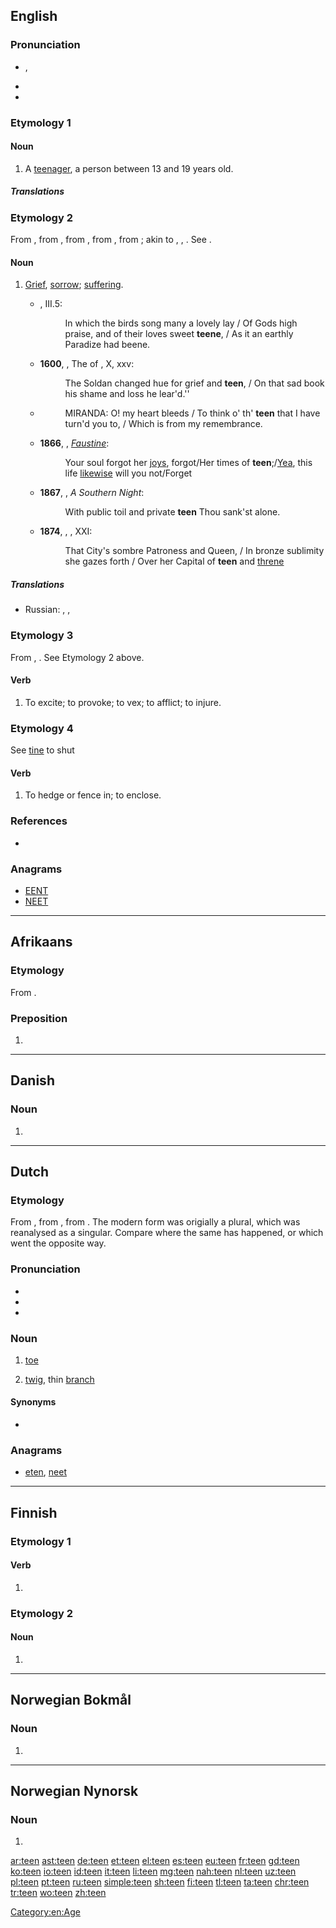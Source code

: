 {{also|-teen}}
==English==

===Pronunciation===
* {{enPR|tēn}}, {{IPA|/tiːn/|lang=en}}
* {{rhymes|iːn|lang=en}}
* {{audio|en-us-teen.ogg|Audio (US)|lang=en}}

===Etymology 1===
{{back-form|teenager|lang=en}}

====Noun====
{{en-noun}}

# A [[teenager]], a person between 13 and 19 years old.

=====Translations=====
{{trans-see|teenager}}

===Etymology 2===
From {{etyl|enm|en}} {{m|enm|tene}}, from {{etyl|ang|en}} {{m|ang|tēona||reproach, wrong}}, from {{m|ang|tēon||to accuse}}, from {{etyl|gem-pro|en}} {{m|gem-pro|*tīhaną||to blame}}, from {{etyl|ine-pro|en}} {{m|ine-pro|*deyk-||to show, direct, say}}; akin to {{etyl|de|-}} {{m|de|zeihen}}, {{etyl|got|-}} {{m|got|𐌲𐌰𐍄𐌴𐌹𐌷𐌰𐌽||to tell, announce}}, {{etyl|la|-}} {{m|la|dīcere||to say}}. See {{term|token}}.

====Noun====
{{en-noun}}

#{{label|en|archaic}} [[grief|Grief]], [[sorrow]]; [[suffering]].
#*{{RQ:Spenser Faerie Queene}}, III.5:
#*:In which the birds song  many a lovely lay / Of Gods high praise, and of their loves sweet '''teene''', / As it an earthly Paradize had beene{{nb...}}.
#*'''1600''', {{w|Edward Fairfax}}, The ''{{w|Jerusalem Delivered}}'' of {{w|Torquato Tasso|Tasso}}, X, xxv:
#*:The Soldan changed hue for grief and '''teen''', / On that sad book his shame and loss he lear'd.''
#*{{RQ:Shakespeare Tempest}}
#*:MIRANDA: O! my heart bleeds / To think o' th' '''teen''' that I have turn'd you to, / Which is from my remembrance.
#*'''1866''', {{w|Algernon Swinburne}}, ''[[s:Faustine|Faustine]]'':
#*:Your soul forgot her [[joy]]s, forgot/Her times of '''teen''';/[[Yea]], this life [[likewise]] will you not/Forget
#*'''1867''', {{w|Matthew Arnold}}, ''A Southern Night'':
#*:With public toil and private '''teen''' Thou sank'st alone.
#*'''1874''', {{w|James Thomson (B.V.)|James Thomson}}, {{w|The City of Dreadful Night}}, XXI:
#*:That City's sombre Patroness and Queen, / In bronze sublimity she gazes forth / Over her Capital of '''teen''' and [[threne]]

=====Translations=====
{{trans-top|grief, sorrow, suffering}}
* Russian: {{t+|ru|бе́дствие|n}}, {{t+|ru|го́ре|n}}, {{t+|ru|несча́стье|n}}
{{trans-mid}}
{{trans-bottom}}

===Etymology 3===
From {{etyl|ang|en}} {{m|ang|tēonian}}, {{m|ang|týnan|to slander, vex}}. See Etymology 2 above.

====Verb====
{{en-verb}}

# {{context|transitive|obsolete|lang=en}} To excite; to provoke; to vex; to afflict; to injure.
#: {{rfquotek|Piers Plowman}}

===Etymology 4===
See [[tine]] to shut

====Verb====
{{en-verb}}

# {{context|transitive|obsolete|provincial|lang=en}} To hedge or fence in; to enclose.
#: {{rfquotek|Halliwell}}

===References===
* {{R:Webster 1913}}

===Anagrams===
* [[EENT#English|EENT]]
* [[NEET#English|NEET]]

[[Category:en:Age]]

----
==Afrikaans==

===Etymology===
From {{etyl|nl|af}} {{m|nl|tegen}}.

===Preposition===
{{head|af|preposition}}

# {{l/en|against}}
----

==Danish==

===Noun===
{{head|da|noun form|g=c}}

# {{singular definite of|te|lang=da}}

----

==Dutch==

===Etymology===
From {{etyl|dum|nl}} {{m|dum|tee}}, from {{etyl|odt|nl}} {{m|odt|*tēa}}, from {{etyl|gem-pro|nl}} {{m|gem-pro|*taihwǭ}}. The modern form was origially a plural, which was reanalysed as a singular. Compare {{term|schoen|lang=dum}} where the same has happened, or {{term|raaf|lang=nl}} which went the opposite way.

===Pronunciation===
* {{rhymes|eːn|lang=nl}}
* {{audio|Nl-teen.ogg|audio|lang=nl}}
* {{IPA|/ˈteːn/|lang=nl}}

===Noun===
{{nl-noun|m|-en|teentje}}

# {{context|anatomy|lang=nl}} [[toe]]
# [[twig]], thin [[branch]]

====Synonyms====
* {{sense|twig}} {{l|nl|twijg}}

===Anagrams===
* [[eten#Dutch|eten]], [[neet#Dutch|neet]]

----

==Finnish==

===Etymology 1===

====Verb====
{{head|fi|verb form}}

# {{fi-verb form of|pn=1s|tm=pres|tehdä}}

===Etymology 2===

====Noun====
{{head|fi|noun form}}

# {{fi-form of|tee|type=noun|case=genitive|pl=singular}}

----
==Norwegian Bokmål==

===Noun===
{{head|nb|noun form|g=m}}

# {{inflection of|te||definite|s|lang=nb}}

----
==Norwegian Nynorsk==

===Noun===
{{head|nn|noun form|g=m}}

# {{inflection of|te||definite|s|lang=nn}}

[[ar:teen]]
[[ast:teen]]
[[de:teen]]
[[et:teen]]
[[el:teen]]
[[es:teen]]
[[eu:teen]]
[[fr:teen]]
[[gd:teen]]
[[ko:teen]]
[[io:teen]]
[[id:teen]]
[[it:teen]]
[[li:teen]]
[[mg:teen]]
[[nah:teen]]
[[nl:teen]]
[[uz:teen]]
[[pl:teen]]
[[pt:teen]]
[[ru:teen]]
[[simple:teen]]
[[sh:teen]]
[[fi:teen]]
[[tl:teen]]
[[ta:teen]]
[[chr:teen]]
[[tr:teen]]
[[wo:teen]]
[[zh:teen]]